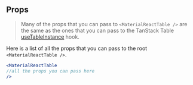 
<Head>
  <title>Material React Table Docs - Props</title>
</Head>

## Props

> Many of the props that you can pass to `<MaterialReactTable />` are the same as the ones that you can pass to the TanStack Table [useTableInstance](https://tanstack.com/table/v8/docs/api/core/table-instance) hook.

Here is a list of all the props that you can pass to the root `<MaterialReactTable />`.

```jsx
<MaterialReactTable
//all the props you can pass here
/>
```

<RootPropTable />

<SourceCode />
